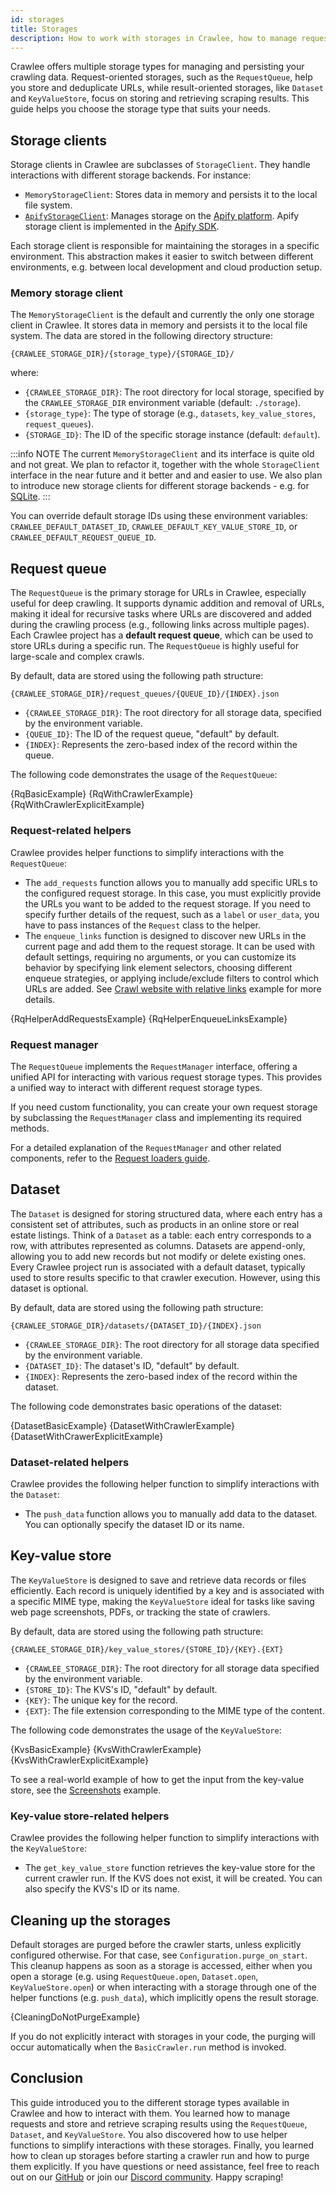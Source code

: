 ```yaml
---
id: storages
title: Storages
description: How to work with storages in Crawlee, how to manage requests and how to store and retrieve scraping results.
---
```







Crawlee offers multiple storage types for managing and persisting your crawling data. Request-oriented storages, such as the <ApiLink to="class/RequestQueue">`RequestQueue`</ApiLink>, help you store and deduplicate URLs, while result-oriented storages, like <ApiLink to="class/Dataset">`Dataset`</ApiLink> and <ApiLink to="class/KeyValueStore">`KeyValueStore`</ApiLink>, focus on storing and retrieving scraping results. This guide helps you choose the storage type that suits your needs.

## Storage clients

Storage clients in Crawlee are subclasses of <ApiLink to="class/StorageClient">`StorageClient`</ApiLink>. They handle interactions with different storage backends. For instance:

- <ApiLink to="class/MemoryStorageClient">`MemoryStorageClient`</ApiLink>: Stores data in memory and persists it to the local file system.
- [`ApifyStorageClient`](https://docs.apify.com/sdk/python/reference/class/ApifyStorageClient): Manages storage on the [Apify platform](https://apify.com). Apify storage client is implemented in the [Apify SDK](https://github.com/apify/apify-sdk-python).

Each storage client is responsible for maintaining the storages in a specific environment. This abstraction makes it easier to switch between different environments, e.g. between local development and cloud production setup.

### Memory storage client

The <ApiLink to="class/MemoryStorageClient">`MemoryStorageClient`</ApiLink> is the default and currently the only one storage client in Crawlee. It stores data in memory and persists it to the local file system. The data are stored in the following directory structure:

```text
{CRAWLEE_STORAGE_DIR}/{storage_type}/{STORAGE_ID}/
```

where:

- `{CRAWLEE_STORAGE_DIR}`: The root directory for local storage, specified by the `CRAWLEE_STORAGE_DIR` environment variable (default: `./storage`).
- `{storage_type}`: The type of storage (e.g., `datasets`, `key_value_stores`, `request_queues`).
- `{STORAGE_ID}`: The ID of the specific storage instance (default: `default`).

:::info NOTE
The current <ApiLink to="class/MemoryStorageClient">`MemoryStorageClient`</ApiLink> and its interface is quite old and not great. We plan to refactor it, together with the whole <ApiLink to="class/StorageClient">`StorageClient`</ApiLink> interface in the near future and it better and and easier to use. We also plan to introduce new storage clients for different storage backends - e.g. for [SQLite](https://sqlite.org/).
:::

You can override default storage IDs using these environment variables: `CRAWLEE_DEFAULT_DATASET_ID`, `CRAWLEE_DEFAULT_KEY_VALUE_STORE_ID`, or `CRAWLEE_DEFAULT_REQUEST_QUEUE_ID`.

## Request queue

The <ApiLink to="class/RequestQueue">`RequestQueue`</ApiLink> is the primary storage for URLs in Crawlee, especially useful for deep crawling. It supports dynamic addition and removal of URLs, making it ideal for recursive tasks where URLs are discovered and added during the crawling process (e.g., following links across multiple pages). Each Crawlee project has a **default request queue**, which can be used to store URLs during a specific run. The <ApiLink to="class/RequestQueue">`RequestQueue`</ApiLink> is highly useful for large-scale and complex crawls.

By default, data are stored using the following path structure:

```text
{CRAWLEE_STORAGE_DIR}/request_queues/{QUEUE_ID}/{INDEX}.json
```

- `{CRAWLEE_STORAGE_DIR}`: The root directory for all storage data, specified by the environment variable.
- `{QUEUE_ID}`: The ID of the request queue, "default" by default.
- `{INDEX}`: Represents the zero-based index of the record within the queue.

The following code demonstrates the usage of the <ApiLink to="class/RequestQueue">`RequestQueue`</ApiLink>:

<Tabs groupId="request_queue">
    <TabItem value="request_queue_basic_example" label="Basic usage" default>
        <RunnableCodeBlock className="language-python" language="python">
            {RqBasicExample}
        </RunnableCodeBlock>
    </TabItem>
    <TabItem value="request_queue_with_crawler" label="Usage with Crawler">
        <RunnableCodeBlock className="language-python" language="python">
            {RqWithCrawlerExample}
        </RunnableCodeBlock>
    </TabItem>
    <TabItem value="request_queue_with_crawler_explicit" label="Explicit usage with Crawler" default>
        <RunnableCodeBlock className="language-python" language="python">
            {RqWithCrawlerExplicitExample}
        </RunnableCodeBlock>
    </TabItem>
</Tabs>

### Request-related helpers

Crawlee provides helper functions to simplify interactions with the <ApiLink to="class/RequestQueue">`RequestQueue`</ApiLink>:

- The <ApiLink to="class/AddRequestsFunction">`add_requests`</ApiLink> function allows you to manually add specific URLs to the configured request storage. In this case, you must explicitly provide the URLs you want to be added to the request storage. If you need to specify further details of the request, such as a `label` or `user_data`, you have to pass instances of the <ApiLink to="class/Request">`Request`</ApiLink> class to the helper.
- The <ApiLink to="class/EnqueueLinksFunction">`enqueue_links`</ApiLink> function is designed to discover new URLs in the current page and add them to the request storage. It can be used with default settings, requiring no arguments, or you can customize its behavior by specifying link element selectors, choosing different enqueue strategies, or applying include/exclude filters to control which URLs are added. See [Crawl website with relative links](../examples/crawl-website-with-relative-links) example for more details.

<Tabs groupId="request_helpers">
    <TabItem value="request_helper_add_requests" label="Add requests" default>
        <RunnableCodeBlock className="language-python" language="python">
            {RqHelperAddRequestsExample}
        </RunnableCodeBlock>
    </TabItem>
    <TabItem value="request_helper_enqueue_links" label="Enqueue links">
        <RunnableCodeBlock className="language-python" language="python">
            {RqHelperEnqueueLinksExample}
        </RunnableCodeBlock>
    </TabItem>
</Tabs>

### Request manager

The <ApiLink to="class/RequestQueue">`RequestQueue`</ApiLink> implements the <ApiLink to="class/RequestManager">`RequestManager`</ApiLink> interface, offering a unified API for interacting with various request storage types. This provides a unified way to interact with different request storage types.

If you need custom functionality, you can create your own request storage by subclassing the <ApiLink to="class/RequestManager">`RequestManager`</ApiLink> class and implementing its required methods.

For a detailed explanation of the <ApiLink to="class/RequestManager">`RequestManager`</ApiLink> and other related components, refer to the [Request loaders guide](https://crawlee.dev/python/docs/guides/request-loaders).

## Dataset

The <ApiLink to="class/Dataset">`Dataset`</ApiLink> is designed for storing structured data, where each entry has a consistent set of attributes, such as products in an online store or real estate listings. Think of a <ApiLink to="class/Dataset">`Dataset`</ApiLink> as a table: each entry corresponds to a row, with attributes represented as columns. Datasets are append-only, allowing you to add new records but not modify or delete existing ones. Every Crawlee project run is associated with a default dataset, typically used to store results specific to that crawler execution. However, using this dataset is optional.

By default, data are stored using the following path structure:

```text
{CRAWLEE_STORAGE_DIR}/datasets/{DATASET_ID}/{INDEX}.json
```
- `{CRAWLEE_STORAGE_DIR}`: The root directory for all storage data specified by the environment variable.
- `{DATASET_ID}`: The dataset's ID, "default" by default.
- `{INDEX}`: Represents the zero-based index of the record within the dataset.

The following code demonstrates basic operations of the dataset:

<Tabs groupId="dataset_storage">
    <TabItem value="dataset_basic_example" label="Basic usage" default>
        <RunnableCodeBlock className="language-python" language="python">
            {DatasetBasicExample}
        </RunnableCodeBlock>
    </TabItem>
    <TabItem value="dataset_with_crawler" label="Usage with Crawler">
        <RunnableCodeBlock className="language-python" language="python">
            {DatasetWithCrawlerExample}
        </RunnableCodeBlock>
    </TabItem>
    <TabItem value="dataset_with_crawler_explicit" label="Explicit usage with Crawler" default>
        <RunnableCodeBlock className="language-python" language="python">
            {DatasetWithCrawerExplicitExample}
        </RunnableCodeBlock>
    </TabItem>
</Tabs>

### Dataset-related helpers

Crawlee provides the following helper function to simplify interactions with the <ApiLink to="class/Dataset">`Dataset`</ApiLink>:

- The <ApiLink to="class/PushDataFunction">`push_data`</ApiLink> function allows you to manually add data to the dataset. You can optionally specify the dataset ID or its name.

## Key-value store

The <ApiLink to="class/KeyValueStore">`KeyValueStore`</ApiLink> is designed to save and retrieve data records or files efficiently. Each record is uniquely identified by a key and is associated with a specific MIME type, making the <ApiLink to="class/KeyValueStore">`KeyValueStore`</ApiLink> ideal for tasks like saving web page screenshots, PDFs, or tracking the state of crawlers.

By default, data are stored using the following path structure:

```text
{CRAWLEE_STORAGE_DIR}/key_value_stores/{STORE_ID}/{KEY}.{EXT}
```
- `{CRAWLEE_STORAGE_DIR}`: The root directory for all storage data specified by the environment variable.
- `{STORE_ID}`: The KVS's ID, "default" by default.
- `{KEY}`: The unique key for the record.
- `{EXT}`: The file extension corresponding to the MIME type of the content.

The following code demonstrates the usage of the <ApiLink to="class/KeyValueStore">`KeyValueStore`</ApiLink>:

<Tabs groupId="kv_storage">
    <TabItem value="kvs_basic_example" label="Basic usage" default>
        <RunnableCodeBlock className="language-python" language="python">
            {KvsBasicExample}
        </RunnableCodeBlock>
    </TabItem>
    <TabItem value="kvs_with_crawler" label="Usage with Crawler">
        <RunnableCodeBlock className="language-python" language="python">
            {KvsWithCrawlerExample}
        </RunnableCodeBlock>
    </TabItem>
    <TabItem value="kvs_with_crawler_explicit" label="Explicit usage with Crawler" default>
        <RunnableCodeBlock className="language-python" language="python">
            {KvsWithCrawlerExplicitExample}
        </RunnableCodeBlock>
    </TabItem>
</Tabs>

To see a real-world example of how to get the input from the key-value store, see the [Screenshots](https://crawlee.dev/python/docs/examples/capture-screenshots-using-playwright) example.

### Key-value store-related helpers

Crawlee provides the following helper function to simplify interactions with the <ApiLink to="class/KeyValueStore">`KeyValueStore`</ApiLink>:

- The <ApiLink to="class/GetKeyValueStoreFunction">`get_key_value_store`</ApiLink> function retrieves the key-value store for the current crawler run. If the KVS does not exist, it will be created. You can also specify the KVS's ID or its name.

## Cleaning up the storages

Default storages are purged before the crawler starts, unless explicitly configured otherwise. For that case, see <ApiLink to="class/Configuration#purge_on_start">`Configuration.purge_on_start`</ApiLink>. This cleanup happens as soon as a storage is accessed, either when you open a storage (e.g. using <ApiLink to="class/RequestQueue#open">`RequestQueue.open`</ApiLink>, <ApiLink to="class/Dataset#open">`Dataset.open`</ApiLink>, <ApiLink to="class/KeyValueStore#open">`KeyValueStore.open`</ApiLink>) or when interacting with a storage through one of the helper functions (e.g. <ApiLink to="class/PushDataFunction">`push_data`</ApiLink>), which implicitly opens the result storage.

<RunnableCodeBlock className="language-python" language="python">
    {CleaningDoNotPurgeExample}
</RunnableCodeBlock>

If you do not explicitly interact with storages in your code, the purging will occur automatically when the <ApiLink to="class/BasicCrawler#run">`BasicCrawler.run`</ApiLink> method is invoked.

## Conclusion

This guide introduced you to the different storage types available in Crawlee and how to interact with them. You learned how to manage requests and store and retrieve scraping results using the `RequestQueue`, `Dataset`, and `KeyValueStore`. You also discovered how to use helper functions to simplify interactions with these storages. Finally, you learned how to clean up storages before starting a crawler run and how to purge them explicitly. If you have questions or need assistance, feel free to reach out on our [GitHub](https://github.com/apify/crawlee-python) or join our [Discord community](https://discord.com/invite/jyEM2PRvMU). Happy scraping!
